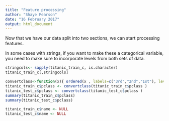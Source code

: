 ```yaml
---
title: "Feature processing"
author: "Shaye Pearson"
date: "16 February 2017"
output: html_document
---
```

Now that we have our data split into two sections, we can start processing features.

In some cases with strings, if you want to make these a categorical variable, you need to make sure to incorporate levels from both sets of data.

```r
stringcols<- sapply(titanic_train_c, is.character)
titanic_train_c[,stringcols]
```

```r
convertclass<-function(x){ ordered(x , labels=c("3rd","2nd","1st"), levels=c("3rd","2nd","1st"))}
titanic_train_c$pclass <- convertclass(titanic_train_c$pclass )
titanic_test_c$pclass <- convertclass(titanic_test_c$pclass )
summary(titanic_train_c$pclass)
summary(titanic_test_c$pclass)
```

```r
titanic_train_c$name <- NULL
titanic_test_c$name <- NULL
```
